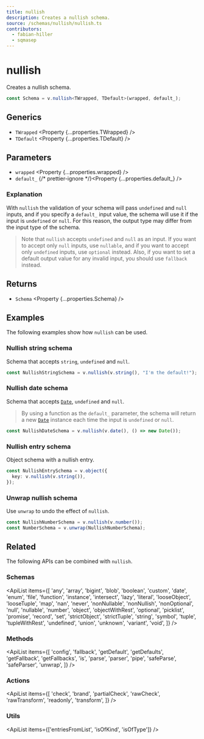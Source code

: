 ```yaml
---
title: nullish
description: Creates a nullish schema.
source: /schemas/nullish/nullish.ts
contributors:
  - fabian-hiller
  - sqmasep
---
```



# nullish

Creates a nullish schema.

```ts
const Schema = v.nullish<TWrapped, TDefault>(wrapped, default_);
```

## Generics

- `TWrapped` <Property {...properties.TWrapped} />
- `TDefault` <Property {...properties.TDefault} />

## Parameters

- `wrapped` <Property {...properties.wrapped} />
- `default_` {/* prettier-ignore */}<Property {...properties.default_} />

### Explanation

With `nullish` the validation of your schema will pass `undefined` and `null` inputs, and if you specify a `default_` input value, the schema will use it if the input is `undefined` or `null`. For this reason, the output type may differ from the input type of the schema.

> Note that `nullish` accepts `undefined` and `null` as an input. If you want to accept only `null` inputs, use <Link href="../nullable/">`nullable`</Link>, and if you want to accept only `undefined` inputs, use <Link href="../optional/">`optional`</Link> instead. Also, if you want to set a default output value for any invalid input, you should use <Link href="../fallback/">`fallback`</Link> instead.

## Returns

- `Schema` <Property {...properties.Schema} />

## Examples

The following examples show how `nullish` can be used.

### Nullish string schema

Schema that accepts `string`, `undefined` and `null`.

```ts
const NullishStringSchema = v.nullish(v.string(), "I'm the default!");
```

### Nullish date schema

Schema that accepts [`Date`](https://developer.mozilla.org/en-US/docs/Web/JavaScript/Reference/Global_Objects/Date), `undefined` and `null`.

> By using a function as the `default_` parameter, the schema will return a new [`Date`](https://developer.mozilla.org/en-US/docs/Web/JavaScript/Reference/Global_Objects/Date) instance each time the input is `undefined` or `null`.

```ts
const NullishDateSchema = v.nullish(v.date(), () => new Date());
```

### Nullish entry schema

Object schema with a nullish entry.

```ts
const NullishEntrySchema = v.object({
  key: v.nullish(v.string()),
});
```

### Unwrap nullish schema

Use <Link href="../unwrap/">`unwrap`</Link> to undo the effect of `nullish`.

```ts
const NullishNumberSchema = v.nullish(v.number());
const NumberSchema = v.unwrap(NullishNumberSchema);
```

## Related

The following APIs can be combined with `nullish`.

### Schemas

<ApiList
  items={[
    'any',
    'array',
    'bigint',
    'blob',
    'boolean',
    'custom',
    'date',
    'enum',
    'file',
    'function',
    'instance',
    'intersect',
    'lazy',
    'literal',
    'looseObject',
    'looseTuple',
    'map',
    'nan',
    'never',
    'nonNullable',
    'nonNullish',
    'nonOptional',
    'null',
    'nullable',
    'number',
    'object',
    'objectWithRest',
    'optional',
    'picklist',
    'promise',
    'record',
    'set',
    'strictObject',
    'strictTuple',
    'string',
    'symbol',
    'tuple',
    'tupleWithRest',
    'undefined',
    'union',
    'unknown',
    'variant',
    'void',
  ]}
/>

### Methods

<ApiList
  items={[
    'config',
    'fallback',
    'getDefault',
    'getDefaults',
    'getFallback',
    'getFallbacks',
    'is',
    'parse',
    'parser',
    'pipe',
    'safeParse',
    'safeParser',
    'unwrap',
  ]}
/>

### Actions

<ApiList
  items={[
    'check',
    'brand',
    'partialCheck',
    'rawCheck',
    'rawTransform',
    'readonly',
    'transform',
  ]}
/>

### Utils

<ApiList items={['entriesFromList', 'isOfKind', 'isOfType']} />
